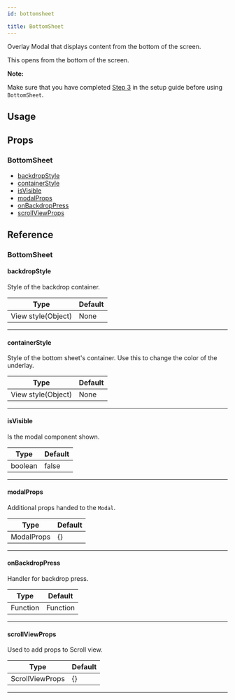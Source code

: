 ```yaml
---
id: bottomsheet

title: BottomSheet
---
```






Overlay Modal that displays content from the bottom of the screen.

This opens from the bottom of the screen.

**Note:**

Make sure that you have completed [Step 3](getting_started.md#step-3-setup-react-native-safe-area-context) in the setup guide before using `BottomSheet`.

## Usage

<Usage />

## Props

### BottomSheet

- [backdropStyle](#backdropstyle)
- [containerStyle](#containerstyle)
- [isVisible](#isvisible)
- [modalProps](#modalprops)
- [onBackdropPress](#onbackdroppress)
- [scrollViewProps](#scrollviewprops)

## Reference

### BottomSheet

#### backdropStyle

Style of the backdrop container.

| Type               | Default |
| ------------------ | ------- |
| View style(Object) | None    |

---

#### containerStyle

Style of the bottom sheet's container. Use this to change the color of the underlay.

| Type               | Default |
| ------------------ | ------- |
| View style(Object) | None    |

---

#### isVisible

Is the modal component shown.

| Type    | Default |
| ------- | ------- |
| boolean | false   |

---

#### modalProps

Additional props handed to the `Modal`.

| Type       | Default |
| ---------- | ------- |
| ModalProps | {}      |

---

#### onBackdropPress

Handler for backdrop press.

| Type     | Default  |
| -------- | -------- |
| Function | Function |

---

#### scrollViewProps

Used to add props to Scroll view.

| Type            | Default |
| --------------- | ------- |
| ScrollViewProps | {}      |

---
